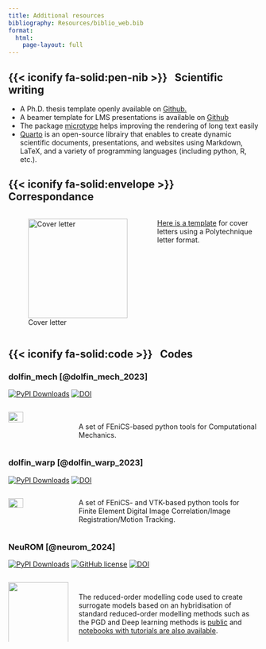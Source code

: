 ```yaml
---
title: Additional resources
bibliography: Resources/biblio_web.bib
format:
  html:
    page-layout: full
---
```


## {{< iconify fa-solid:pen-nib >}} &nbsp; Scientific writing 

* A Ph.D. thesis template openly available on <a href="https://github.com/floiseau/PhD_Thesis_Template">Github.</a>
* A beamer template for LMS presentations is available on [Github](https://github.com/AlexandreDabySeesaram/Slideshow_Template)
* The package [microtype](https://ctan.org/pkg/microtype) helps improving the rendering of long text easily
* [Quarto](https://quarto.org/) is an open-source librairy that enables to create dynamic scientific documents, presentations, and websites using Markdown, LaTeX, and a variety of programming languages (including python, R, etc.).


## {{< iconify fa-solid:envelope >}} &nbsp; Correspondance

<div style="display: flex; align-items: flex-start;">
  
  ![Cover letter](Resources/Documents/Writing/Letter_Polytechnique.png){width=200px style="margin-right: 20px;"}

  <p>
  [Here is a template](Resources/Documents/Writing/CoverLetter.zip) for cover letters using a Polytechnique letter format.
  </p>

</div>

## {{< iconify fa-solid:code >}} &nbsp; Codes

### dolfin_mech [@dolfin_mech_2023]
[![PyPI Downloads](https://img.shields.io/pypi/dm/dolfin-mech.svg?label=PyPI%20downloads)](
https://pypi.org/project/dolfin-mech/)
<!-- [![GitHub license](https://img.shields.io/github/license/alexandredabyseesaram/neurom)](https://github.com/alexandredabyseesaram/neurom) -->
[![DOI](https://zenodo.org/badge/DOI/10.5281/zenodo.10533833.svg)](https://doi.org/10.5281/zenodo.10533833)

:::: {.columns}

::: {.column width="25%"}

![](Resources/Images/dolfin_mech.png){width="50%" fig-align="center"}

:::

::: {.column width="75%"}

:::: {style='margin-top: 2.5em;'}
::::

A set of FEniCS-based python tools for Computational Mechanics.

:::

::::

### dolfin_warp [@dolfin_warp_2023]
[![PyPI Downloads](https://img.shields.io/pypi/dm/dolfin-warp.svg?label=PyPI%20downloads)](https://pypi.org/project/dolfin-warp/)
<!-- [![GitHub license](https://img.shields.io/github/license/alexandredabyseesaram/neurom)](https://github.com/alexandredabyseesaram/neurom) -->
[![DOI](https://zenodo.org/badge/DOI/10.5281/zenodo.8010786.svg)](https://doi.org/10.5281/zenodo.8010786)

:::: {.columns}

::: {.column width="25%"}

![](Resources/Images/dolfin_warp.png){width="50%" fig-align="center"}

:::

::: {.column width="75%"}



A set of FEniCS- and VTK-based python tools for Finite Element Digital Image Correlation/Image Registration/Motion Tracking.

<!-- basically implementing the method described in [Genet, Stoeck, von Deuster, Lee & Kozerke (2018). Equilibrated Warping: Finite Element Image Registration with Finite Strain Equilibrium Gap Regularization. Medical Image Analysis, 50, 1–22.](https://doi.org/10.1016/j.media.2018.07.007) and [Genet (2023). Finite strain formulation of the discrete equilibrium gap principle: application to mechanically consistent regularization for large motion tracking. Comptes Rendus Mécanique, 351, 429-458.](https://doi.org/10.5802/crmeca.228). -->

:::

::::

### NeuROM [@neurom_2024]
[![PyPI Downloads](https://img.shields.io/pypi/dm/NeuROM-Py.svg?label=PyPI%20downloads)](
https://pypi.org/project/NeuROM-Py/)
[![GitHub license](https://img.shields.io/github/license/alexandredabyseesaram/neurom)](https://github.com/alexandredabyseesaram/neurom)
[![DOI](https://zenodo.org/badge/DOI/10.5281/zenodo.13772741.svg)](https://doi.org/10.5281/zenodo.13772741)

:::: {.columns}

::: {.column width="25%"}

![](https://alexandredabyseesaram.github.io/Resources/Images/NeuROM_ter.svg){width="100%" fig-align="center"}

:::

::: {.column width="75%"}

:::: {style='margin-top: 2.5em;'}
::::

The reduced-order modelling code used to create surrogate models based on an hybridisation of standard reduced-order modelling methods such as the PGD and Deep learning methods is [public](https://github.com/AlexandreDabySeesaram/NeuROM) and [notebooks with tutorials are also available](https://fenni-pgd-aldabyse-d62c0089e00d70057d8fae6bbaedf6cf1d181c44edf5.gitlabpages.inria.fr/).


:::

::::
